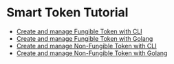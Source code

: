 # Smart Token Tutorial

-   [Create and manage Fungible Token with CLI](asset-ft.md)
-   [Create and manage Fungible Token with Golang](asset-ft-go.md)
-   [Create and manage Non-Fungible Token with CLI](asset-nft.md)
-   [Create and manage Non-Fungible Token with Golang](asset-nft-go.md)
